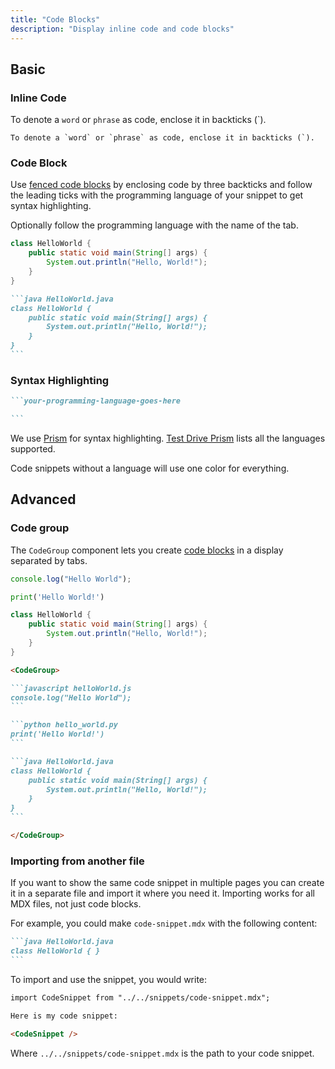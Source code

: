 ```yaml
---
title: "Code Blocks"
description: "Display inline code and code blocks"
---
```


## Basic

### Inline Code

To denote a `word` or `phrase` as code, enclose it in backticks (`).

```
To denote a `word` or `phrase` as code, enclose it in backticks (`).
```

### Code Block

Use [fenced code blocks](https://www.markdownguide.org/extended-syntax/#fenced-code-blocks) by enclosing code by three backticks and follow the leading ticks with the programming language of your snippet to get syntax highlighting.

Optionally follow the programming language with the name of the tab.

```java HelloWorld.java
class HelloWorld {
    public static void main(String[] args) {
        System.out.println("Hello, World!");
    }
}
```

````md
```java HelloWorld.java
class HelloWorld {
    public static void main(String[] args) {
        System.out.println("Hello, World!");
    }
}
```
````

### Syntax Highlighting

````md Add Syntax Highlighting by Writing the Language
```your-programming-language-goes-here

```
````

We use [Prism](https://prismjs.com/#supported-languages) for syntax highlighting. [Test Drive Prism](https://prismjs.com/test.html#language=markup) lists all the languages supported.

Code snippets without a language will use one color for everything.

## Advanced

### Code group

The `CodeGroup` component lets you create [code blocks](#code-block) in a display separated by tabs.

<Frame>

<CodeGroup>

```javascript helloWorld.js
console.log("Hello World");
```

```python hello_world.py
print('Hello World!')
```

```java HelloWorld.java
class HelloWorld {
    public static void main(String[] args) {
        System.out.println("Hello, World!");
    }
}
```

</CodeGroup>

</Frame>

````md
<CodeGroup>

```javascript helloWorld.js
console.log("Hello World");
```

```python hello_world.py
print('Hello World!')
```

```java HelloWorld.java
class HelloWorld {
    public static void main(String[] args) {
        System.out.println("Hello, World!");
    }
}
```

</CodeGroup>
````

### Importing from another file

If you want to show the same code snippet in multiple pages you can create it in a separate file and import it where you need it. Importing works for all MDX files, not just code blocks.

For example, you could make `code-snippet.mdx` with the following content:

````md code-snippet.mdx
```java HelloWorld.java
class HelloWorld { }
```
````

To import and use the snippet, you would write:

```md other-file.mdx
import CodeSnippet from "../../snippets/code-snippet.mdx";

Here is my code snippet:

<CodeSnippet />
```

Where `../../snippets/code-snippet.mdx` is the path to your code snippet.
